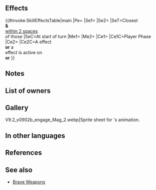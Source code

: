 {{Weapon Infobox
|tagid=SID_ノヴァ
|intID=4584
|userVersion1=Closed
|userVersion2=Open
|exclusive=1
|weaponType=Green Tome
|cost=400
|might=9
|range=2
|effect=Enables【Canto (Ally 5)】. Grants Atk+3.<br><br>If unit initiates combat, unit attacks twice.<br><br>For each foe within 5 spaces of unit, unit can move to any of the nearest spaces that are two spaces away from that foe (unless space is impassable terrain).<br><br>At start of turn, inflicts Atk/Res-7 and 【Sabotage】on closest foes and any foes within 2 spaces of those foes through their next actions.<br><br>If either unit or foe has an active【Bonus】 or【Penalty】effect, grants bonus to unit's Atk/Res during combat = 20% of unit's Res at start of combat + 6.<br><br>【Canto (Ally 5)】<br>After an attack, Assist skill, or structure destruction, unit can move to a space adjacent to any ally within 5 spaces.<br><br>(Once per turn. Cannot attack or assist. After moving, if a skill that grants another action would be triggered (like with Galeforce), Canto will trigger after the granted action. Unit's base movement has no effect on movement granted. Granted movement treated as Warp movement.)<br><br>【Sabotage】<br>Inflicts penalty on unit's Atk/Spd/Def/Res during combat = highest penalty on each stat between unit and allies within 2 spaces of unit through its next action. Calculates each stat penalty independently.<br><br>【Bonus】<br>All effects that last "for 1 turn" or "that turn only." Includes bonuses granted by a skill like Rally or Hone and positive status effects (extra movement or effects like Dominance).<br><br>【Penalty】<br>All effects that last "on foe through its next action." Includes penalties inflicted by a skill like Panic or Threaten and negative status effects (preventing counterattacks, restricting movement, or the effects of a skill like Triangle Adept or Guard).
|statModifiers=0,12,0,0,0
|required=Rexcalibur
|properties=random_owner
}}
==Effects==
{{#invoke:SkillEffectsTable|main
|Pe={{Eft|Stat Boosts|Atk|3}}
|Se1={{Eft|Penalties|Atk/Res|7}}
|Se2={{SEt|Sabotage}}
|SeT=Closest {{Tgt|Foes}}<br>'''&''' {{Tgt|Foes}}<br>[[within 2 spaces]]<br>of those {{Tgt|Foes}}
|SeC=At start of turn
|Me1={{Eft|Canto|Ally 5}}
|Me2={{Eft|Warp|nearest=1|2 spaces from {{Tgt|Foes}}<br>[[within 5 spaces]]}}
|Ce1={{Eft|Attack Twice}}
|Ce1C=Player Phase
|Ce2={{Eft|Temporary buffs|Atk/Res|20% of {{Tgt|Unit}}'s Res<br>at start of combat, + 6}}
|Ce2C=A {{Kp|Bonus}} effect<br>'''or''' a {{Kp|Penalty}}<br>effect is active on<br>{{Tgt|Unit}} '''or''' {{Tgt|Foe}}
}}

==Notes==
{{Canto|Ally 5}}
{{IfUnitInitiates}}
{{AttackTwice}}
{{Warp interaction}}
{{Penalties}}
{{Sabotage}}
{{TemporaryBufffromPenalty}}
{{At start of combat}}
{{EffectfromBonusPenalty|temporary buffs|target=unit or foe}}
==List of owners==
{{Skill Hero List}}
==Gallery==
<gallery>
V9.2_v0902b_engage_Mag_2.webp|Sprite sheet for {{PAGENAME}}'s animation.
</gallery>
==In other languages==
{{OtherLanguages
|japanese=ノヴァ
|german=
|spanishEU=
|spanishLA=
|french=
|italian=
|chineseTW=
|portuguese=
}}
==References==
<references/>
==See also==
{{See also skills|cond=(Description LIKE '%【Canto (Ally%)】%' OR Description LIKE '%unit can move to%nearest spaces%that foe%') AND Exclusive='1'}}
* [[Brave Weapons]]
{{Weapons Navbox}}